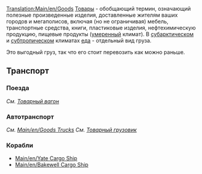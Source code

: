 {{ru/Необходимо сделать|Уточнить ссылки на статьи [[Main/en/Goods Trucks]], [[Main/en/Yate Cargo Ship]], [[Main/en/Bakewell Cargo Ship]] после перевода их на русский язык}}
[[Translation:Main/en/Goods]]{{en/-}}
{{ru/Груз| груз=Товары
| изображение=Goods.png
| производит=[[Main/ru/Завод|Завод]], [[Main/ru/Нефтезавод|Нефтезавод]], [[Main/ru/Лесопилка|Лесопилка]], [[Main/ru/Типография|Типография]]
| принимает=[[Main/ru/Город|Город]]
}}
[[Main/ru/Товары|Товары]] - обобщающий термин, означающий полезные произведенные изделия, доставленные жителям ваших городов и мегаполисов, включая (но не ограничивая) мебель, транспортные средства, книги, пластиковые изделия, нефтехимическую продукцию, пищевые продукты ([[Main/en/Климат/Ru#Умеренный|умеренный]] климат). В [[Main/en/Климат/Ru#Субарктический| субарктическом]] и [[Main/en/Климат/Ru#Субтропический| субтропическом]] климатах [[Main/ru/Еда|еда]] - отдельный вид груза.

Это выгодный груз, так что его стоит перевозить как можно раньше.

==Транспорт==
===Поезда===
''См. [[Main/ru/Товарный вагон|Товарный вагон]]''

===Автотранспорт===
''См. [[Main/en/Goods Trucks]]''
''См. [[Main/ru/Товарный грузовик|Товарный грузовик]]''

===Корабли===
*[[Main/en/Yate Cargo Ship]]
*[[Main/en/Bakewell Cargo Ship]]